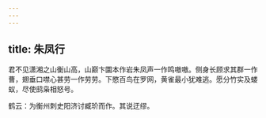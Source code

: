```yaml
---
---
---
```

title: 朱凤行
---




君不见潇湘之山衡山高，山巅卞圜本作岩朱凤声一作鸣嗷嗷。侧身长顾求其群一作曹，翅垂口噤心甚劳一作劳劳。下愍百鸟在罗网，黄雀最小犹难逃。愿分竹实及蝼蚁，尽使鸱枭相怒号。

鹤云：为衡州刺史阳济讨臧玠而作。其说迂缪。